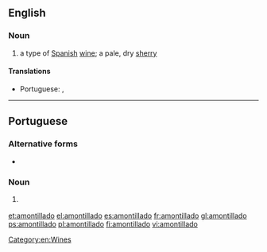 ==English==

===Noun===
{{en-noun}}

# a type of [[Spanish]] [[wine]]; a pale, dry [[sherry]]

====Translations====
{{trans-top|a type of Spanish wine}}
* Portuguese: {{t|pt|amontillado|m}}, {{t|pt|amontilhado|m}}
{{trans-mid}}
{{trans-bottom}}

[[Category:en:Wines]]

----

==Portuguese==

===Alternative forms===
* {{l|pt|amontilhado}}

===Noun===
{{pt-noun|m}}

# {{l|en|amontillado}} {{gloss|a type of Spanish wine}}

{{catlangcode|pt|Wines}}

[[et:amontillado]]
[[el:amontillado]]
[[es:amontillado]]
[[fr:amontillado]]
[[gl:amontillado]]
[[ps:amontillado]]
[[pl:amontillado]]
[[fi:amontillado]]
[[vi:amontillado]]